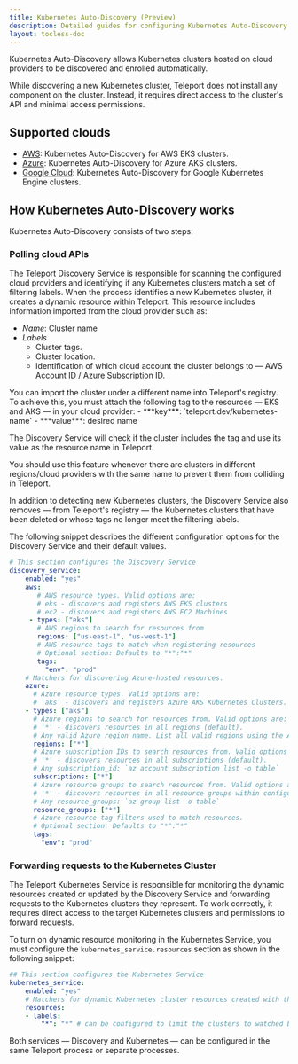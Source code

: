 ```yaml
---
title: Kubernetes Auto-Discovery (Preview)
description: Detailed guides for configuring Kubernetes Auto-Discovery.
layout: tocless-doc
---
```


Kubernetes Auto-Discovery allows Kubernetes clusters 
hosted on cloud providers to be discovered and enrolled automatically. 

While discovering a new Kubernetes cluster, Teleport does not install any component 
on the cluster. Instead, it requires direct access to the cluster's API and
minimal access permissions.

## Supported clouds

- [AWS](./discovery/aws.mdx): Kubernetes Auto-Discovery for AWS EKS clusters.
- [Azure](./discovery/azure.mdx): Kubernetes Auto-Discovery for Azure AKS clusters.
- [Google Cloud](./discovery/google-cloud.mdx): Kubernetes Auto-Discovery for
  Google Kubernetes Engine clusters.

## How Kubernetes Auto-Discovery works

Kubernetes Auto-Discovery consists of two steps:

### Polling cloud APIs

The Teleport Discovery Service is responsible for scanning the configured cloud 
providers and identifying if any Kubernetes clusters match a set of filtering labels. 
When the process identifies a new Kubernetes cluster, it creates a dynamic 
resource within Teleport. This resource includes information imported from the 
cloud provider such as:

- *Name*: Cluster name 
- *Labels*
  - Cluster tags.
  - Cluster location.
  - Identification of which cloud account the cluster belongs to — AWS Account ID / Azure Subscription ID.

<Notice type="tip">
You can import the cluster under a different name into Teleport's registry. 
To achieve this, you must attach the following tag to the resources — EKS and AKS — in your cloud provider:
 - ***key***: `teleport.dev/kubernetes-name` 
 - ***value***: desired name 

The Discovery Service will check if the cluster includes the tag and use its value 
as the resource name in Teleport.

You should use this feature whenever there are clusters in different regions/cloud providers 
with the same name to prevent them from colliding in Teleport.

</Notice>

In addition to detecting new Kubernetes clusters, the Discovery Service also removes 
— from Teleport's registry — the Kubernetes clusters that have been deleted or whose tags 
no longer meet the filtering labels.

The following snippet describes the different configuration options for the Discovery Service 
and their default values.

```yaml
# This section configures the Discovery Service
discovery_service:
    enabled: "yes"
    aws:
       # AWS resource types. Valid options are:
       # eks - discovers and registers AWS EKS clusters
       # ec2 - discovers and registers AWS EC2 Machines
     - types: ["eks"]
       # AWS regions to search for resources from
       regions: ["us-east-1", "us-west-1"]
       # AWS resource tags to match when registering resources
       # Optional section: Defaults to "*":"*"
       tags:
         "env": "prod"
    # Matchers for discovering Azure-hosted resources.
    azure:
      # Azure resource types. Valid options are:
      # 'aks' - discovers and registers Azure AKS Kubernetes Clusters.
    - types: ["aks"]
      # Azure regions to search for resources from. Valid options are:
      # '*' - discovers resources in all regions (default).
      # Any valid Azure region name. List all valid regions using the Azure "az" cli: `az account list-locations -o table`
      regions: ["*"]
      # Azure subscription IDs to search resources from. Valid options are:
      # '*' - discovers resources in all subscriptions (default).
      # Any subscription_id: `az account subscription list -o table`
      subscriptions: ["*"]
      # Azure resource groups to search resources from. Valid options are:
      # '*' - discovers resources in all resource groups within configured subscription(s) (default).
      # Any resource_groups: `az group list -o table`
      resource_groups: ["*"]
      # Azure resource tag filters used to match resources.
      # Optional section: Defaults to "*":"*"
      tags:
        "env": "prod"
```

### Forwarding requests to the Kubernetes Cluster

The Teleport Kubernetes Service is responsible for monitoring the dynamic resources created or 
updated by the Discovery Service and forwarding requests to the Kubernetes clusters they represent.
To work correctly, it requires direct access to the target Kubernetes clusters and 
permissions to forward requests.

To turn on dynamic resource monitoring in the Kubernetes Service, you must configure 
the `kubernetes_service.resources` section as shown in the following snippet:

```yaml
## This section configures the Kubernetes Service
kubernetes_service:
    enabled: "yes"
    # Matchers for dynamic Kubernetes cluster resources created with the "tctl create" command or by Kubernetes auto-discovery.
    resources:
    - labels:
        "*": "*" # can be configured to limit the clusters to watched by this service.
```

Both services — Discovery and Kubernetes — can be configured in the same 
Teleport process or separate processes. 
